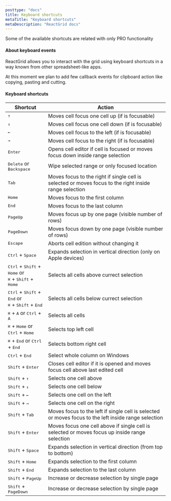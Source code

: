 ```yaml
---
posttype: "docs"
title: Keyboard shortcuts
metaTitle: "Keyboard shortcuts"
metaDescription: "ReactGrid docs"
---
```


<Alert color="primary">
	<i class="fas fa-exclamation-circle pr-3"></i>
    Some of the available shortcuts are related with only PRO functionality
</Alert>

#### About keyboard events

ReactGrid allows you to interact with the grid using keyboard shortcuts in a way known from other spreadsheet-like apps. 

At this moment we plan to add few callback events for clipboard action like copying, pasting and cutting.

#### Keyboard shortcuts

| Shortcut                                                                                                              | Action                |
| ------------                                                                                                          | -------------         |
| <kbd>↑</kbd>                                                                                                          | Moves cell focus one cell up (if is focusable) | 
| <kbd>↓</kbd>                                                                                                          | Moves cell focus one cell down (if is focusable) | 
| <kbd>←</kbd>                                                                                                          | Moves cell focus to the left (if is focusable) | 
| <kbd>→</kbd>                                                                                                          | Moves cell focus to the right (if is focusable) | 
| <kbd>Enter</kbd>                                                                                                      | Opens cell editor if cell is focused or moves focus down inside range selection | 
| <kbd>Delete</kbd> or <kbd>Backspace</kbd>                                                                             | Wipe selected range or only focused location | 
| <kbd>Tab</kbd>                                                                                                        | Moves focus to the right if single cell is selected or moves focus to the right inside range selection | 
| <kbd>Home</kbd>                                                                                                       | Moves focus to the first column | 
| <kbd>End</kbd>                                                                                                        | Moves focus to the last column | 
| <kbd>PageUp</kbd>                                                                                                     | Moves focus up by one page (visible number of rows) | 
| <kbd>PageDown</kbd>                                                                                                   | Moves focus down by one page (visible number of rows) | 
| <kbd>Escape</kbd>                                                                                                     | Aborts cell edition without changing it | 
| <kbd>Ctrl</kbd> + <kbd>Space</kbd>                                                                                    | Expands selection in vertical direction (only on Apple devices) | 
| <kbd>Ctrl</kbd>  + <kbd>Shift</kbd> + <kbd>Home</kbd> or <br/> <kbd>⌘</kbd> + <kbd>Shift</kbd> + <kbd>Home</kbd>      | Selects all cells above currect selection | 
| <kbd>Ctrl</kbd> + <kbd>Shift</kbd> + <kbd>End</kbd> or <br/> <kbd>⌘</kbd> + <kbd>Shift</kbd> +  <kbd>End</kbd>        | Selects all cells below currect selection | 
| <kbd>⌘</kbd> + <kbd>A</kbd> or <kbd>Ctrl</kbd> + <kbd>A</kbd>                                                         | Selects all cells | 
| <kbd>⌘</kbd> + <kbd>Home</kbd> or <kbd>Ctrl</kbd> + <kbd>Home</kbd>                                                   | Selects top left cell | 
| <kbd>⌘</kbd> + <kbd>End</kbd> or <kbd>Ctrl</kbd> + <kbd>End</kbd>                                                     | Selects bottom right cell | 
| <kbd>Ctrl</kbd> + <kbd>End</kbd>                                                                                      | Select whole column on Windows | 
| <kbd>Shift</kbd> + <kbd>Enter</kbd>                                                                                   | Closes cell editor if it is opened and moves focus cell above last edited cell | 
| <kbd>Shift</kbd> + <kbd>↑</kbd>                                                                                       | Selects one cell above | 
| <kbd>Shift</kbd> + <kbd>↓</kbd>                                                                                       | Selects one cell below | 
| <kbd>Shift</kbd> + <kbd>←</kbd>                                                                                       | Selects one cell on the left | 
| <kbd>Shift</kbd> + <kbd>→</kbd>                                                                                       | Selects one cell on the right | 
| <kbd>Shift</kbd> + <kbd>Tab</kbd>                                                                                     | Moves focus to the left if single cell is selected or moves focus to the left inside range selection  | 
| <kbd>Shift</kbd> + <kbd>Enter</kbd>                                                                                   | Moves focus one cell above if single cell is selected or moves focus up inside range selection | 
| <kbd>Shift</kbd> + <kbd>Space</kbd>                                                                                   | Expands selection in vertical direction (from top to bottom)| 
| <kbd>Shift</kbd> + <kbd>Home</kbd>                                                                                    | Expands selection to the first column | 
| <kbd>Shift</kbd> + <kbd>End</kbd>                                                                                     | Expands selection to the last column | 
| <kbd>Shift</kbd> + <kbd>PageUp</kbd>                                                                                  | Increase or decrease selection by single page | 
| <kbd>Shift</kbd> + <kbd>PageDown</kbd>                                                                                | Increase or decrease selection by single page | 